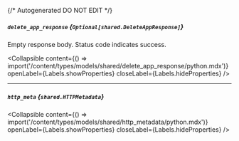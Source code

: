 {/* Autogenerated DO NOT EDIT  */}

##### `delete_app_response` *{`Optional[shared.DeleteAppResponse]`}*
Empty response body. Status code indicates success.

<Collapsible content={() => import('/content/types/models/shared/delete_app_response/python.mdx')} openLabel={Labels.showProperties} closeLabel={Labels.hideProperties} />


---
##### `http_meta` *{`shared.HTTPMetadata`}*

<Collapsible content={() => import('/content/types/models/shared/http_metadata/python.mdx')} openLabel={Labels.showProperties} closeLabel={Labels.hideProperties} />



